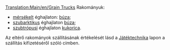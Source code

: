 [[Translation:Main/en/Grain Trucks]]{{en/-}}{{hu/Navbox Közúti járművek}}
Rakományuk:
*[[Main/en/Éghajlatok/Hu#Mérsékelt|mérsékelt]] éghajlaton: [[Main/hu/Búza|búza]];
*[[Main/hu/Éghajlatok/Hu#Szubarktikus|szubarktikus]] éghajlaton [[Main/hu/Sarki búza|búza]];
*[[Main/hu/Éghajlatok/Hu#Szubtrópusi|szubtrópusi]] éghajlaton [[Main/hu/Kukorica|kukorica]].
Az eltérő rakományok szállításának értékelését lásd a [[Main/en/Játéktechnika/Hu#A szállítás kifizetése|Játéktechnika]] lapon a szállítás kifizetéséről szóló címben.
{{hu/Közúti járművek|name     = Hereford gabonaszállító
  |img      = Hereford_Grain_Truck.png
  |price    = £4,674 ($9,348) 
  |speed    = 48 km/h (30 mph)
  |annual   = £421 ($842)
  |designed = 1935
  |life     = 15
  |capacity = 20 tonna gabona
}}
{{hu/Közúti járművek|name     = Thomas gabonaszállító
  |img      = Thomas_Grain_Truck.png
  |price    = £5,453 ($10,906)  
  |speed    = 88 km/h (55 mph)
  |annual   = £787 ($1,574)
  |designed = 1979
  |life     = 15
  |capacity = 25 tonna gabona
}}
{{hu/Közúti járművek|name     = Goss gabonaszállító
  |img      = Goss_Grain_Truck.png
  |price    = £5,863 ($11,726) 
  |speed    = 112 km/h (70 mph)
  |annual   = £1,125 ($2,250)
  |designed = 2010
  |life     = 15
  |capacity = 30 tonna gabona
}}